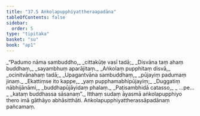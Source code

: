 ```yaml
---
title: "37.5 Aṅkolapupphiyattheraapadāna"
tableOfContents: false
sidebar:
  order: 5
type: "tipitaka"
basket: "su"
book: "ap1"
---
```



<DynamicBreadcrumb />

<Division number="16" book="ap1" bookNo="20" page="331">

<Paragraph number="4056" type="verses" book="ap1">
_“Padumo nāma sambuddho,_  
_cittakūṭe vasī tadā;_  
_Disvāna taṃ ahaṃ buddhaṃ,_  
_sayambhuṃ aparājitaṃ._  

</Paragraph>

</Division>
<Division number="17" book="ap1" bookNo="20" page="332">

<Paragraph number="4057" type="verses" book="ap1">
_Aṅkolaṃ pupphitaṃ disvā,_  
_ocinitvānahaṃ tadā;_  
_Upagantvāna sambuddhaṃ,_  
_pūjayiṃ padumaṃ jinaṃ._  

</Paragraph>

</Division>
<Division number="18" book="ap1" bookNo="20" page="332">

<Paragraph number="4058" type="verses" book="ap1">
_Ekattiṃse ito kappe,_  
_yaṃ pupphamabhipūjayiṃ;_  
_Duggatiṃ nābhijānāmi,_  
_buddhapūjāyidaṃ phalaṃ._  

</Paragraph>

</Division>
<Division number="19" book="ap1" bookNo="20" page="332">

<Paragraph number="4059" type="verses" book="ap1">
_Paṭisambhidā catasso,_  
_ …pe… _  
_kataṃ buddhassa sāsanaṃ”._  

</Paragraph>

<Paragraph number="4060" book="ap1">
Itthaṃ sudaṃ āyasmā aṅkolapupphiyo thero imā gāthāyo abhāsitthāti.

</Paragraph>
</Division>

<Paragraph number="4061" type="center" book="ap1">
Aṅkolapupphiyattherassāpadānaṃ pañcamaṃ.
</Paragraph>